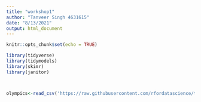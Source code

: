```yaml
---
title: "workshop1"
author: "Tanveer Singh 4631615"
date: "8/13/2021"
output: html_document
---
```


```r
knitr::opts_chunk$set(echo = TRUE)
```

```r
library(tidyverse)
library(tidymodels)
library(skimr)
library(janitor)



olympics<-read_csv('https://raw.githubusercontent.com/rfordatascience/tidytuesday/master/data/2021/2021-07-27/olympics.csv')

```

